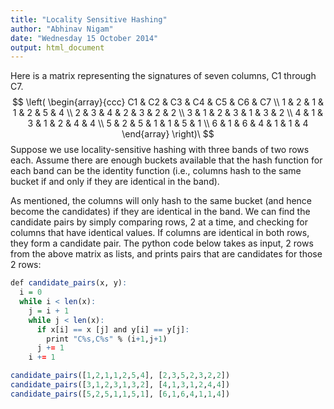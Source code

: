 ```yaml
---
title: "Locality Sensitive Hashing"
author: "Abhinav Nigam"
date: "Wednesday 15 October 2014"
output: html_document
---
```


Here is a matrix representing the signatures of seven columns, C1 through C7.
$$ \left( \begin{array}{ccc}
C1 &  C2 &	C3 &	C4 & C5 &	C6 &	C7 \\
1 &	2 &	1 &	1 &	2 &	5 &	4 \\
2 &	3 &	4 &	2 &	3 &	2 &	2 \\
3 &	1 &	2 &	3 &	1 &	3 &	2 \\
4 &	1 &	3 &	1 &	2 &	4 &	4 \\
5	& 2	& 5	& 1	& 1	& 5	& 1 \\
6	& 1	& 6	& 4	& 1	& 1	& 4
\end{array} \right)\ $$
Suppose we use locality-sensitive hashing with three bands of two rows each. Assume there are enough buckets available that the hash function for each band can be the identity function (i.e., columns hash to the same bucket if and only if they are identical in the band).

As mentioned, the columns will only hash to the same bucket (and hence become the candidates) if they are identical in the band. We can find the candidate pairs by simply comparing rows, 2 at a time, and checking for columns that have identical values. If columns are identical in both rows, they form a candidate pair. The python code below takes as input, 2 rows from the above matrix as lists, and prints pairs that are candidates for those 2 rows:

```r
def candidate_pairs(x, y):
  i = 0
  while i < len(x):
    j = i + 1
    while j < len(x):
      if x[i] == x [j] and y[i] == y[j]:
        print "C%s,C%s" % (i+1,j+1)
      j += 1
    i += 1

candidate_pairs([1,2,1,1,2,5,4], [2,3,5,2,3,2,2])
candidate_pairs([3,1,2,3,1,3,2], [4,1,3,1,2,4,4])
candidate_pairs([5,2,5,1,1,5,1], [6,1,6,4,1,1,4])
```
